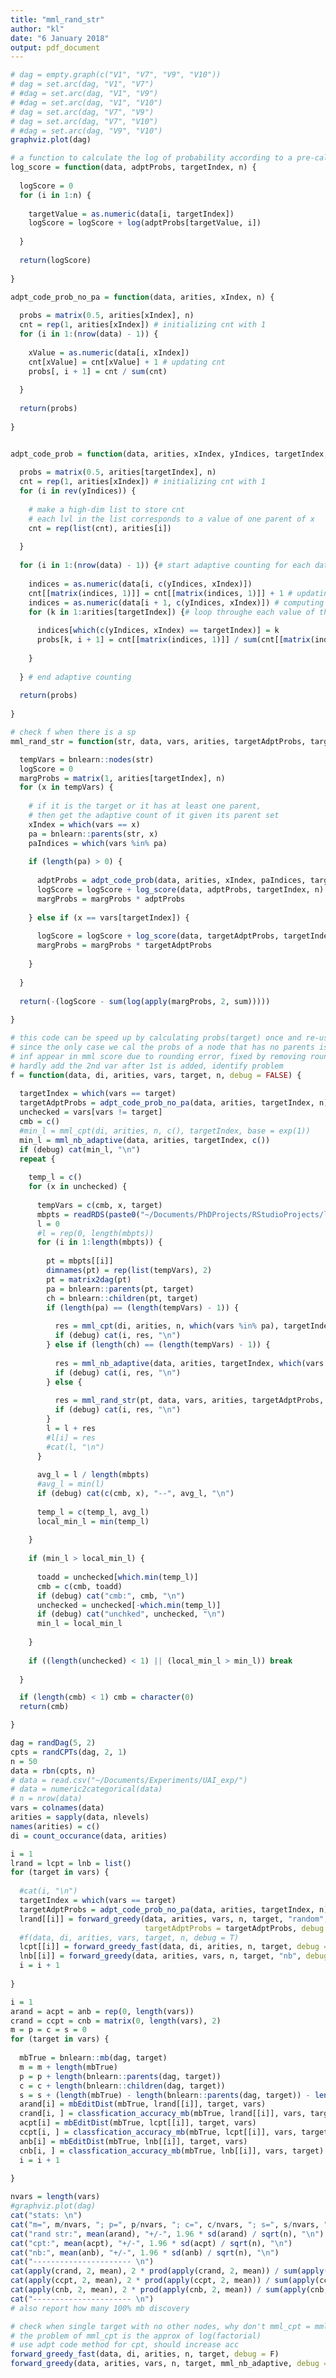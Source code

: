 ```yaml
---
title: "mml_rand_str"
author: "kl"
date: "6 January 2018"
output: pdf_document
---
```


```r
# dag = empty.graph(c("V1", "V7", "V9", "V10"))
# dag = set.arc(dag, "V1", "V7")
# #dag = set.arc(dag, "V1", "V9")
# #dag = set.arc(dag, "V1", "V10")
# dag = set.arc(dag, "V7", "V9")
# dag = set.arc(dag, "V7", "V10")
# #dag = set.arc(dag, "V9", "V10")
graphviz.plot(dag)
```

```r
# a function to calculate the log of probability according to a pre-cal prob table and data
log_score = function(data, adptProbs, targetIndex, n) {
  
  logScore = 0  
  for (i in 1:n) {
    
    targetValue = as.numeric(data[i, targetIndex])
    logScore = logScore + log(adptProbs[targetValue, i])
      
  }
  
  return(logScore)
  
}

adpt_code_prob_no_pa = function(data, arities, xIndex, n) {
  
  probs = matrix(0.5, arities[xIndex], n)
  cnt = rep(1, arities[xIndex]) # initializing cnt with 1
  for (i in 1:(nrow(data) - 1)) {
    
    xValue = as.numeric(data[i, xIndex])
    cnt[xValue] = cnt[xValue] + 1 # updating cnt
    probs[, i + 1] = cnt / sum(cnt)
    
  }
  
  return(probs)
  
}


adpt_code_prob = function(data, arities, xIndex, yIndices, targetIndex, n) {
  
  probs = matrix(0.5, arities[targetIndex], n) 
  cnt = rep(1, arities[xIndex]) # initializing cnt with 1
  for (i in rev(yIndices)) {
    
    # make a high-dim list to store cnt
    # each lvl in the list corresponds to a value of one parent of x
    cnt = rep(list(cnt), arities[i])
    
  }
  
  for (i in 1:(nrow(data) - 1)) {# start adaptive counting for each data point
  
    indices = as.numeric(data[i, c(yIndices, xIndex)])
    cnt[[matrix(indices, 1)]] = cnt[[matrix(indices, 1)]] + 1 # updating cnt
    indices = as.numeric(data[i + 1, c(yIndices, xIndex)]) # computing prob from 2nd data point
    for (k in 1:arities[targetIndex]) {# loop throughe each value of the target 
      
      indices[which(c(yIndices, xIndex) == targetIndex)] = k
      probs[k, i + 1] = cnt[[matrix(indices, 1)]] / sum(cnt[[matrix(indices[-length(indices)], 1)]])
      
    }
    
  } # end adaptive counting
  
  return(probs)
  
}

# check f when there is a sp
mml_rand_str = function(str, data, vars, arities, targetAdptProbs, targetIndex, n) {

  tempVars = bnlearn::nodes(str)
  logScore = 0 
  margProbs = matrix(1, arities[targetIndex], n)
  for (x in tempVars) {
    
    # if it is the target or it has at least one parent,  
    # then get the adaptive count of it given its parent set
    xIndex = which(vars == x)
    pa = bnlearn::parents(str, x)
    paIndices = which(vars %in% pa)
    
    if (length(pa) > 0) {
      
      adptProbs = adpt_code_prob(data, arities, xIndex, paIndices, targetIndex, n)
      logScore = logScore + log_score(data, adptProbs, targetIndex, n)
      margProbs = margProbs * adptProbs
    
    } else if (x == vars[targetIndex]) {
      
      logScore = logScore + log_score(data, targetAdptProbs, targetIndex, n)
      margProbs = margProbs * targetAdptProbs
      
    }
        
  }
  
  return(-(logScore - sum(log(apply(margProbs, 2, sum)))))
  
}

# this code can be speed up by calculating probs(target) once and re-use it 
# since the only case we cal the probs of a node that has no parents is when this node is the target
# inf appear in mml score due to rounding error, fixed by removing round to 2nd digit
# hardly add the 2nd var after 1st is added, identify problem
f = function(data, di, arities, vars, target, n, debug = FALSE) {
  
  targetIndex = which(vars == target)
  targetAdptProbs = adpt_code_prob_no_pa(data, arities, targetIndex, n)
  unchecked = vars[vars != target]
  cmb = c()
  #min_l = mml_cpt(di, arities, n, c(), targetIndex, base = exp(1))
  min_l = mml_nb_adaptive(data, arities, targetIndex, c())
  if (debug) cat(min_l, "\n")
  repeat {
    
    temp_l = c()
    for (x in unchecked) {
      
      tempVars = c(cmb, x, target)
      mbpts = readRDS(paste0("~/Documents/PhDProjects/RStudioProjects/local2global/MBPTs_ordered/", length(tempVars) - 1, ".rds"))
      l = 0 
      #l = rep(0, length(mbpts))
      for (i in 1:length(mbpts)) {
        
        pt = mbpts[[i]]
        dimnames(pt) = rep(list(tempVars), 2)
        pt = matrix2dag(pt)
        pa = bnlearn::parents(pt, target)
        ch = bnlearn::children(pt, target)
        if (length(pa) == (length(tempVars) - 1)) {
          
          res = mml_cpt(di, arities, n, which(vars %in% pa), targetIndex, base = exp(1))        
          if (debug) cat(i, res, "\n")
        } else if (length(ch) == (length(tempVars) - 1)) {
          
          res = mml_nb_adaptive(data, arities, targetIndex, which(vars %in% ch))
          if (debug) cat(i, res, "\n")
        } else {
          
          res = mml_rand_str(pt, data, vars, arities, targetAdptProbs, targetIndex, n)
          if (debug) cat(i, res, "\n")
        }
        l = l + res
        #l[i] = res
        #cat(l, "\n")
      }
      
      avg_l = l / length(mbpts)
      #avg_l = min(l)
      if (debug) cat(c(cmb, x), "--", avg_l, "\n")
      
      temp_l = c(temp_l, avg_l)
      local_min_l = min(temp_l)
      
    }
    
    if (min_l > local_min_l) {
        
      toadd = unchecked[which.min(temp_l)]
      cmb = c(cmb, toadd)
      if (debug) cat("cmb:", cmb, "\n")
      unchecked = unchecked[-which.min(temp_l)]
      if (debug) cat("unchked", unchecked, "\n")
      min_l = local_min_l
        
    }
    
    if ((length(unchecked) < 1) || (local_min_l > min_l)) break
    
  }

  if (length(cmb) < 1) cmb = character(0)
  return(cmb)

}

```

```r
dag = randDag(5, 2)
cpts = randCPTs(dag, 2, 1)
n = 50
data = rbn(cpts, n)
# data = read.csv("~/Documents/Experiments/UAI_exp/")
# data = numeric2categorical(data)
# n = nrow(data)
vars = colnames(data)
arities = sapply(data, nlevels)
names(arities) = c()
di = count_occurance(data, arities)

i = 1
lrand = lcpt = lnb = list()
for (target in vars) {
  
  #cat(i, "\n")
  targetIndex = which(vars == target)
  targetAdptProbs = adpt_code_prob_no_pa(data, arities, targetIndex, n)
  lrand[[i]] = forward_greedy(data, arities, vars, n, target, "random", varCnt = di, 
                              targetAdptProbs = targetAdptProbs, debug = T)
  #f(data, di, arities, vars, target, n, debug = T) 
  lcpt[[i]] = forward_greedy_fast(data, di, arities, n, target, debug = F)
  lnb[[i]] = forward_greedy(data, arities, vars, n, target, "nb", debug = F)
  i = i + 1
  
}

i = 1
arand = acpt = anb = rep(0, length(vars))
crand = ccpt = cnb = matrix(0, length(vars), 2)
m = p = c = s = 0
for (target in vars) {
  
  mbTrue = bnlearn::mb(dag, target)
  m = m + length(mbTrue)
  p = p + length(bnlearn::parents(dag, target))
  c = c + length(bnlearn::children(dag, target))
  s = s + (length(mbTrue) - length(bnlearn::parents(dag, target)) - length(bnlearn::children(dag, target)))
  arand[i] = mbEditDist(mbTrue, lrand[[i]], target, vars)
  crand[i, ] = classfication_accuracy_mb(mbTrue, lrand[[i]], vars, target)
  acpt[i] = mbEditDist(mbTrue, lcpt[[i]], target, vars)
  ccpt[i, ] = classfication_accuracy_mb(mbTrue, lcpt[[i]], vars, target)
  anb[i] = mbEditDist(mbTrue, lnb[[i]], target, vars)
  cnb[i, ] = classfication_accuracy_mb(mbTrue, lnb[[i]], vars, target)
  i = i + 1
  
}

nvars = length(vars)
#graphviz.plot(dag)
cat("stats: \n")
cat("m=", m/nvars, "; p=", p/nvars, "; c=", c/nvars, "; s=", s/nvars, "\n")
cat("rand str:", mean(arand), "+/-", 1.96 * sd(arand) / sqrt(n), "\n")
cat("cpt:", mean(acpt), "+/-", 1.96 * sd(acpt) / sqrt(n), "\n")
cat("nb:", mean(anb), "+/-", 1.96 * sd(anb) / sqrt(n), "\n")
cat("---------------------- \n")
cat(apply(crand, 2, mean), 2 * prod(apply(crand, 2, mean)) / sum(apply(crand, 2, mean)), "\n")
cat(apply(ccpt, 2, mean), 2 * prod(apply(ccpt, 2, mean)) / sum(apply(ccpt, 2, mean)), "\n")
cat(apply(cnb, 2, mean), 2 * prod(apply(cnb, 2, mean)) / sum(apply(cnb, 2, mean)), "\n")
cat("---------------------- \n")
# also report how many 100% mb discovery 


```


```r
# check when single target with no other nodes, why don't mml_cpt = mml_nb?
# the problem of mml_cpt is the approx of log(factorial)
# use adpt code method for cpt, should increase acc 
forward_greedy_fast(data, di, arities, n, target, debug = F)
forward_greedy(data, arities, vars, n, target, mml_nb_adaptive, debug = F)
```


